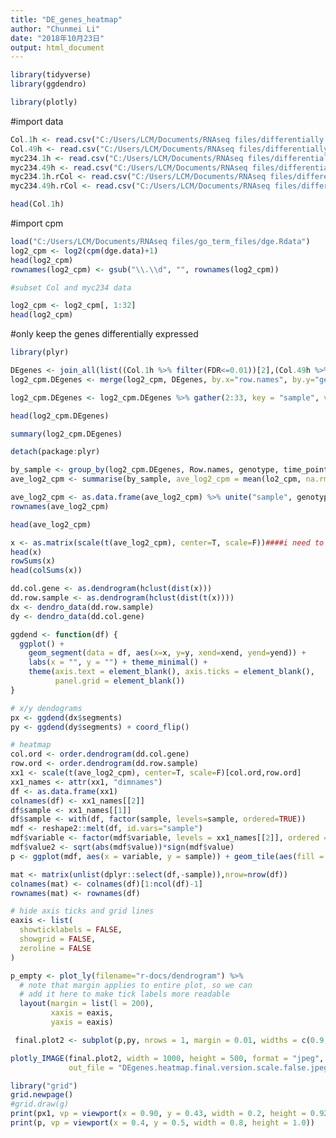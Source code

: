```yaml
---
title: "DE_genes_heatmap"
author: "Chunmei Li"
date: "2018年10月23日"
output: html_document
---
```


```r

library(tidyverse)
library(ggdendro)

library(plotly)
```
#import data
```r
Col.1h <- read.csv("C:/Users/LCM/Documents/RNAseq files/differentially expressed gene list/DEgenes.Col.1h.rH.csv")
Col.49h <- read.csv("C:/Users/LCM/Documents/RNAseq files/differentially expressed gene list/DEgenes.Col.49h.rH.csv")
myc234.1h <- read.csv("C:/Users/LCM/Documents/RNAseq files/differentially expressed gene list/DEgenes.myc234.1h.rH.csv")
myc234.49h <- read.csv("C:/Users/LCM/Documents/RNAseq files/differentially expressed gene list/DEgenes.myc234.49h.rH.csv")
myc234.1h.rCol <- read.csv("C:/Users/LCM/Documents/RNAseq files/differentially expressed gene list/DEgenes.myc234.1h.rCol.rH.csv")
myc234.49h.rCol <- read.csv("C:/Users/LCM/Documents/RNAseq files/differentially expressed gene list/DEgenes.myc234.49h.rCol.rH.csv")

head(Col.1h)
```
#import cpm
```r
load("C:/Users/LCM/Documents/RNAseq files/go_term_files/dge.Rdata")
log2_cpm <- log2(cpm(dge.data)+1)
head(log2_cpm)
rownames(log2_cpm) <- gsub("\\.\\d", "", rownames(log2_cpm))

#subset Col and myc234 data

log2_cpm <- log2_cpm[, 1:32]
head(log2_cpm)
```

#only keep the genes differentially expressed

```r
library(plyr)

DEgenes <- join_all(list((Col.1h %>% filter(FDR<=0.01))[2],(Col.49h %>% filter(FDR<=0.01))[2],(myc234.1h %>% filter(FDR<=0.01))[2],(myc234.49h %>% filter(FDR<=0.01))[2], (myc234.1h.rCol %>% filter(FDR<=0.01))[2], (myc234.49h.rCol %>% filter(FDR<=0.01))[2]), by='gene_id', type='full')
log2_cpm.DEgenes <- merge(log2_cpm, DEgenes, by.x="row.names", by.y="gene_id")

log2_cpm.DEgenes <- log2_cpm.DEgenes %>% gather(2:33, key = "sample", value = "lo2_cpm") %>% separate(sample, into = c("genotype", "time_point", "treatment", "rep"), sep = "_")

head(log2_cpm.DEgenes)

summary(log2_cpm.DEgenes)
```

```r
detach(package:plyr)

by_sample <- group_by(log2_cpm.DEgenes, Row.names, genotype, time_point, treatment)
ave_log2_cpm <- summarise(by_sample, ave_log2_cpm = mean(lo2_cpm, na.rm = TRUE))
```

```r
ave_log2_cpm <- as.data.frame(ave_log2_cpm) %>% unite("sample", genotype, time_point, treatment, sep = "_") %>% spread(key = sample, value = ave_log2_cpm) %>% column_to_rownames("Row.names")
rownames(ave_log2_cpm)

head(ave_log2_cpm)
```
```r
x <- as.matrix(scale(t(ave_log2_cpm), center=T, scale=F))####i need to compare each genes in different sample, need to tran
head(x)
rowSums(x)
head(colSums(x))
```

```r
dd.col.gene <- as.dendrogram(hclust(dist(x)))
dd.row.sample <- as.dendrogram(hclust(dist(t(x))))
dx <- dendro_data(dd.row.sample)
dy <- dendro_data(dd.col.gene)
```

```r
ggdend <- function(df) {
  ggplot() +
    geom_segment(data = df, aes(x=x, y=y, xend=xend, yend=yend)) +
    labs(x = "", y = "") + theme_minimal() +
    theme(axis.text = element_blank(), axis.ticks = element_blank(),
          panel.grid = element_blank())
}

# x/y dendograms
px <- ggdend(dx$segments)
py <- ggdend(dy$segments) + coord_flip()
```





```r
# heatmap
col.ord <- order.dendrogram(dd.col.gene)
row.ord <- order.dendrogram(dd.row.sample)
xx1 <- scale(t(ave_log2_cpm), center=T, scale=F)[col.ord,row.ord]
xx1_names <- attr(xx1, "dimnames")
df <- as.data.frame(xx1)
colnames(df) <- xx1_names[[2]]
df$sample <- xx1_names[[1]]
df$sample <- with(df, factor(sample, levels=sample, ordered=TRUE))
mdf <- reshape2::melt(df, id.vars="sample")
mdf$variable <- factor(mdf$variable, levels = xx1_names[[2]], ordered = T)
mdf$value2 <- sqrt(abs(mdf$value))*sign(mdf$value)
p <- ggplot(mdf, aes(x = variable, y = sample)) + geom_tile(aes(fill = value2)) +scale_fill_gradient2(low="green", mid="black", high="magenta") + theme(axis.text.y=element_text(size=10),axis.text.x = element_blank(),axis.ticks.x = element_blank(),axis.title.x=element_text(size=10), legend.position = "top") + xlab("Differentially expressed genes") + ylab("sample")

mat <- matrix(unlist(dplyr::select(df,-sample)),nrow=nrow(df))
colnames(mat) <- colnames(df)[1:ncol(df)-1]
rownames(mat) <- rownames(df)

# hide axis ticks and grid lines
eaxis <- list(
  showticklabels = FALSE,
  showgrid = FALSE,
  zeroline = FALSE
)

p_empty <- plot_ly(filename="r-docs/dendrogram") %>%
  # note that margin applies to entire plot, so we can
  # add it here to make tick labels more readable
  layout(margin = list(l = 200),
         xaxis = eaxis,
         yaxis = eaxis)

 final.plot2 <- subplot(p,py, nrows = 1, margin = 0.01, widths = c(0.9,0.1), shareX = T,shareY = T)

plotly_IMAGE(final.plot2, width = 1000, height = 500, format = "jpeg", scale = 2,
             out_file = "DEgenes.heatmap.final.version.scale.false.jpeg")

library("grid")
grid.newpage()
#grid.draw(g)
print(px1, vp = viewport(x = 0.90, y = 0.43, width = 0.2, height = 0.92))
print(p, vp = viewport(x = 0.4, y = 0.5, width = 0.8, height = 1.0))
```

